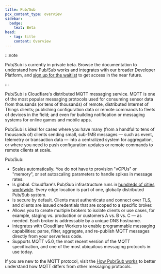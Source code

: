 ```yaml
---
title: Pub/Sub
pcx_content_type: overview
sidebar:
  badge:
    text: Beta
head:
  - tag: title
    content: Overview
---
```


:::note

Pub/Sub is currently in private beta. Browse the documentation to understand how Pub/Sub works and integrates with our broader Developer Platform, and [sign up for the waitlist](https://www.cloudflare.com/cloudflare-pub-sub-lightweight-messaging-private-beta/) to get access in the near future.

:::

Pub/Sub is Cloudflare's distributed MQTT messaging service. MQTT is one of the most popular messaging protocols used for consuming sensor data from thousands (or tens of thousands) of remote, distributed Internet of Things clients; publishing configuration data or remote commands to fleets of devices in the field; and even for building notification or messaging systems for online games and mobile apps.

Pub/Sub is ideal for cases where you have many (from a handful to tens of thousands of) clients sending small, sub-1MB messages — such as event, telemetry or transaction data — into a centralized system for aggregation, or where you need to push configuration updates or remote commands to remote clients at scale.

Pub/Sub:

* Scales automatically. You do not have to provision "vCPUs" or "memory", or set autoscaling parameters to handle spikes in message rates.
* Is global. Cloudflare's Pub/Sub infrastructure runs in [hundreds of cities worldwide](https://www.cloudflare.com/network/). Every edge location is part of one, globally distributed Pub/Sub system.
* Is secure by default. Clients must authenticate and connect over TLS, and clients are issued credentials that are scoped to a specific broker.
* Allows you to create multiple brokers to isolate clients or use cases, for example, staging vs. production or customers A vs. B vs. C — as needed. Each broker is addressable by a unique DNS hostname.
* Integrates with Cloudflare Workers to enable programmable messaging capabilities: parse, filter, aggregate, and re-publish MQTT messages directly from your serverless code.
* Supports MQTT v5.0, the most recent version of the MQTT specification, and one of the most ubiquitous messaging protocols in use today.

If you are new to the MQTT protocol, visit the [How Pub/Sub works](/pub-sub/learning/how-pubsub-works/) to better understand how MQTT differs from other messaging protocols.
